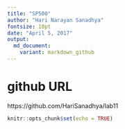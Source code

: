 ```yaml
---
title: "SP500"
author: "Hari Narayan Sanadhya"
fontsize: 10pt
date: "April 5, 2017"
output: 
  md_document:
    variant: markdown_github
---
```


# github URL
https://github.com/HariSanadhya/lab11

```r
knitr::opts_chunk$set(echo = TRUE)
```

```r
```